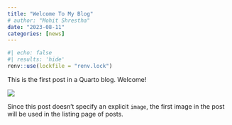 ```yaml
---
title: "Welcome To My Blog"
# author: "Mohit Shrestha"
date: "2023-08-11"
categories: [news]
---
```


```r
#| echo: false
#| results: 'hide'
renv::use(lockfile = "renv.lock")
```

This is the first post in a Quarto blog. Welcome!

![](media/thumbnail.jpg)

Since this post doesn't specify an explicit `image`, the first image in the post will be used in the listing page of posts.
